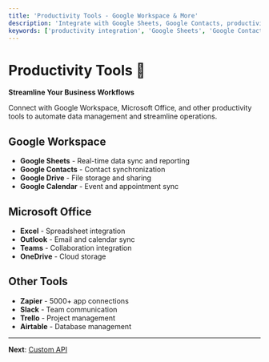 ```yaml
---
title: 'Productivity Tools - Google Workspace & More'
description: 'Integrate with Google Sheets, Google Contacts, productivity apps, and business tools. Streamline workflows and data management.'
keywords: ['productivity integration', 'Google Sheets', 'Google Contacts', 'workflow automation', 'business tools']
---
```


# Productivity Tools 🔧

**Streamline Your Business Workflows**

Connect with Google Workspace, Microsoft Office, and other productivity tools to automate data management and streamline operations.

## Google Workspace
- **Google Sheets** - Real-time data sync and reporting
- **Google Contacts** - Contact synchronization  
- **Google Drive** - File storage and sharing
- **Google Calendar** - Event and appointment sync

## Microsoft Office
- **Excel** - Spreadsheet integration
- **Outlook** - Email and calendar sync
- **Teams** - Collaboration integration
- **OneDrive** - Cloud storage

## Other Tools
- **Zapier** - 5000+ app connections
- **Slack** - Team communication
- **Trello** - Project management
- **Airtable** - Database management

---

**Next**: [Custom API](/en/integrations/custom-api)
